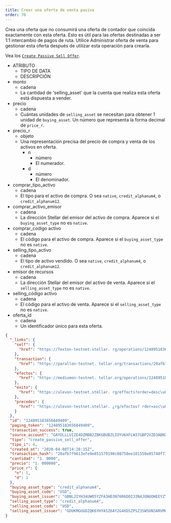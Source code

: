 ```yaml
---
title: Crear una oferta de venta pasiva
order: 70
---
```



Crea una oferta que no consumirá una oferta de contador que coincida exactamente con esta oferta. Esto es útil para las ofertas destinadas a ser 1:1 intercambio de pagos de ruta. Utilice Administrar oferta de venta para gestionar esta oferta después de utilizar esta operación para crearla.

Vea los [`Create Passive Sell Offer`](../../../errors/result-codes/operation-specific/create-passive-sell-offer.mdx).

<AttributeTable>

- ATRIBUTO
  - TIPO DE DATA
  - DESCRIPCIÓN
- monto
  - cadena
  - La cantidad de 'selling_asset' que la cuenta que realiza esta oferta está dispuesta a vender.
- precio
  - cadena
  - Cuántas unidades de `selling_asset` se necesitan para obtener 1 unidad de `buying_asset`. Un número que representa la forma decimal de `price_r`.
- precio_r
  - objeto
  - Una representación precisa del precio de compra y venta de los activos en oferta.
    - n
      - número
      - El numerador.
    - d
      - número
      - El denominador.
- comprar_tipo_activo
  - cadena
  - El tipo para el activo de compra. O sea `native`, `credit_alphanum4`, o `credit_alphanum12`.
- comprar_activo_emisor
  - cadena
  - La dirección Stellar del emisor del activo de compra. Aparece si el `buying_asset_type` no es `native`.
- comprar_codigo activo
  - cadena
  - El código para el activo de compra. Aparece si el `buying_asset_type` no es `native`.
- selling_tipo_activo
  - cadena
  - El tipo de activo vendido. O sea `native`, `credit_alphanum4`, o `credit_alphanum12`.
- emisor de recursos
  - cadena
  - La dirección Stellar del emisor del activo de venta. Aparece si el `selling_asset_type` no es `native`.
- selling_código activo
  - cadena
  - El código para el activo de venta. Aparece si el `selling_asset_type` no es `native`.
- oferta_id
  - cadena
  - Un identificador único para esta oferta.

</AttributeTable>

<ExampleResponse>

```json
{
  "_links": {
    "self": {
      "href": "https://Texton-testnet.stellar. rg/operations/124895183656849409"
    },
    "transaction": {
      "href": "https://parallon-testnet. tellar.org/transactions/20afb7f9613efe9e851579190c80758ee101550e85740f71274c3eb3f0cb0418"
    },
    "efectos": {
      "href": "https://mediumon-testnet. tellar.org/operations/124895183656849409/effects"
    },
    "éxito": {
      "href": "https://ulevon-testnet.stellar. rg/effects?order=desc\u0026cursor=124895183656849409"
    },
    "precedes": {
      "href": "https://ulevon-testnet.stellar. ¿rg/efectos? rder=asc\u0026cursor=124895183656849409"
    }
  },
  "id": "124895183656849409",
  "paging_token": "124895183656849409",
  "transaction_success": true,
  "source_account": "GAYOLLLUIZE4DZMBB2ZBKGBUBZLIOYU6XFLW37GBP2VZD3ABNXCW4BVA",
  "tipo": "create_passive_sell_offer",
  "tipo_i": 4,
  "created_at": "2020-04-08T14:28:15Z",
  "transaction_hash": "20afb7f9613efe9e851579190c80758ee101550e85740f71274c3eb3f0cb0418",
  "cantidad": "1. 0000",
  "precio": "1. 000000",
  "price_r": {
    "n": 1,
    "d": 1
  },
  "buying_asset_type": "credit_alphanum4",
  "buying_asset_code": "USD",
  "buying_asset_issuer": "GBNLJIYH34UWO5YZFA3HD3N76R6DOI33N4JONUOHEEYZYCAYTEJ5AK",
  "selling_asset_type": "credit_alphanum4",
  "selling_asset_code": "USD",
  "selling_asset_issuer": "GDUKMGUGDZQK6YHYA5Z6AY2G4XDSZPSZ3SW5UN3ARVMO6QSRDWP5YLEX"
}
```

</ExampleResponse>
